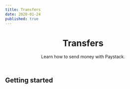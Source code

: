 ```yaml
---
title: Transfers
date: 2020-01-24
published: true
---
```


<header>
	<h1>Transfers</h1>
	<p>Learn how to send money with Paystack.</p>
</header>

## Getting started

<CardContainer>
  <Card header={{ title: 'Single Transfers', route: '/transfers/single-transfers'}}
    description="Send money to bank accounts and mobile money accounts" />
  <Card header={{ title: 'Bulk Transfers', route: '/transfers/bulk-transfers' }}
    description="Pay multiple recipients at once with Paystack bulk transfer feature" />
</CardContainer>


<!-- ## Explore demos
See how Paystack Transfer fits into multiple applications

<CardContainer>
  <DemoCard
    disabled
    title="Loan Management (coming soon)"
    link="PaystackOSS/sample-loan-management"
    apis={[
      { title: 'Single Transfers', route: '/transfers/single-transfers' },
      { title: 'Account Number Verification', route: '/identity-verification/account-number' },
      { title: 'Recurring Charges', route: '/payments/recurring-charges' },
      { title: 'Accept Payment', route: '/payments/accept-payments' },
    ]}
  />
  <DemoCard
    disabled
    title="Payroll (coming soon)"
    link="PaystackOSS/sample-payroll"
    apis={[
      { title: 'Single Transfers', route: '/transfers/single-transfers' },,
      { title: 'Bulk Transfers', route: '/transfers/bulk-transfers' },
      { title: 'Account Number Verification', route: '/identity-verification/account-number' },
    ]}
  />
</CardContainer> -->

<!-- ## Guides
How to monitor your transfers balance to never run out. -->
